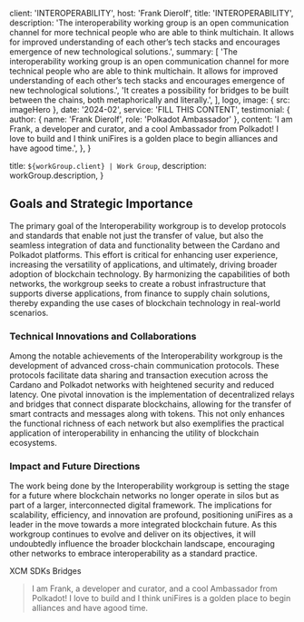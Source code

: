 
client: 'INTEROPERABILITY',
host: 'Frank Dierolf',
title: 'INTEROPERABILITY',
description:
'The interoperability working group is an open communication channel for more technical people who are able to think multichain. It allows for improved understanding of each other’s tech stacks and encourages emergence of new technological solutions.',
summary: [
'The interoperability working group is an open communication channel for more technical people who are able to think multichain. It allows for improved understanding of each other’s tech stacks and encourages emergence of new technological solutions.',
'It creates a possibility for bridges to be built between the chains, both metaphorically and literally.',
],
logo,
image: { src: imageHero },
date: '2024-02',
service: 'FILL THIS CONTENT',
testimonial: {
author: { name: 'Frank Dierolf', role: 'Polkadot Ambassador' },
content:
'I am Frank, a developer and curator, and a cool Ambassador from Polkadot! I love to build and I think uniFires is a golden place to begin alliances and have agood time.',
},
}

title: `${workGroup.client} | Work Group`,
description: workGroup.description,
}

## Goals and Strategic Importance

The primary goal of the Interoperability workgroup is to develop protocols and standards that enable not just the transfer of value, but also the seamless integration of data and functionality between the Cardano and Polkadot platforms. This effort is critical for enhancing user experience, increasing the versatility of applications, and ultimately, driving broader adoption of blockchain technology. By harmonizing the capabilities of both networks, the workgroup seeks to create a robust infrastructure that supports diverse applications, from finance to supply chain solutions, thereby expanding the use cases of blockchain technology in real-world scenarios.

### Technical Innovations and Collaborations

Among the notable achievements of the Interoperability workgroup is the development of advanced cross-chain communication protocols. These protocols facilitate data sharing and transaction execution across the Cardano and Polkadot networks with heightened security and reduced latency. One pivotal innovation is the implementation of decentralized relays and bridges that connect disparate blockchains, allowing for the transfer of smart contracts and messages along with tokens. This not only enhances the functional richness of each network but also exemplifies the practical application of interoperability in enhancing the utility of blockchain ecosystems.

### Impact and Future Directions

The work being done by the Interoperability workgroup is setting the stage for a future where blockchain networks no longer operate in silos but as part of a larger, interconnected digital framework. The implications for scalability, efficiency, and innovation are profound, positioning uniFires as a leader in the move towards a more integrated blockchain future. As this workgroup continues to evolve and deliver on its objectives, it will undoubtedly influence the broader blockchain landscape, encouraging other networks to embrace interoperability as a standard practice.

<TagList>
  <TagListItem>XCM</TagListItem>
  <TagListItem>SDKs</TagListItem>
  <TagListItem>Bridges</TagListItem>
</TagList>

<Blockquote
  author={{ name: 'Frank Dierolf', role: 'Polkadot Ambassador' }}
  image={{ src: headshot }}
>
  I am Frank, a developer and curator, and a cool Ambassador from Polkadot! I love to build and I think uniFires is a golden place to begin alliances and have agood time.
</Blockquote>

